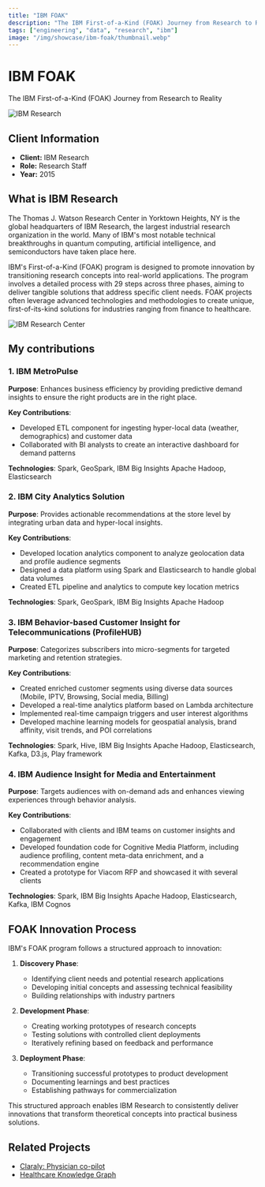 ```yaml
---
title: "IBM FOAK"
description: "The IBM First-of-a-Kind (FOAK) Journey from Research to Reality, working on cutting-edge projects at IBM Research."
tags: ["engineering", "data", "research", "ibm"]
image: "/img/showcase/ibm-foak/thumbnail.webp"
---
```


# IBM FOAK

The IBM First-of-a-Kind (FOAK) Journey from Research to Reality

![IBM Research](/img/showcase/ibm-foak/thumbnail.webp)

## Client Information

- **Client:** IBM Research
- **Role:** Research Staff
- **Year:** 2015

## What is IBM Research

The Thomas J. Watson Research Center in Yorktown Heights, NY is the global headquarters of IBM Research, the largest industrial research organization in the world. Many of IBM's most notable technical breakthroughs in quantum computing, artificial intelligence, and semiconductors have taken place here. 

IBM's First-of-a-Kind (FOAK) program is designed to promote innovation by transitioning research concepts into real-world applications. The program involves a detailed process with 29 steps across three phases, aiming to deliver tangible solutions that address specific client needs. FOAK projects often leverage advanced technologies and methodologies to create unique, first-of-its-kind solutions for industries ranging from finance to healthcare.

![IBM Research Center](/img/showcase/ibm-foak/research-center.webp)

## My contributions

### 1. IBM MetroPulse

**Purpose**: Enhances business efficiency by providing predictive demand insights to ensure the right products are in the right place.

**Key Contributions**:
- Developed ETL component for ingesting hyper-local data (weather, demographics) and customer data
- Collaborated with BI analysts to create an interactive dashboard for demand patterns

**Technologies**: Spark, GeoSpark, IBM Big Insights Apache Hadoop, Elasticsearch

### 2. IBM City Analytics Solution

**Purpose**: Provides actionable recommendations at the store level by integrating urban data and hyper-local insights.

**Key Contributions**:
- Developed location analytics component to analyze geolocation data and profile audience segments
- Designed a data platform using Spark and Elasticsearch to handle global data volumes
- Created ETL pipeline and analytics to compute key location metrics

**Technologies**: Spark, GeoSpark, IBM Big Insights Apache Hadoop

### 3. IBM Behavior-based Customer Insight for Telecommunications (ProfileHUB)

**Purpose**: Categorizes subscribers into micro-segments for targeted marketing and retention strategies.

**Key Contributions**:
- Created enriched customer segments using diverse data sources (Mobile, IPTV, Browsing, Social media, Billing)
- Developed a real-time analytics platform based on Lambda architecture
- Implemented real-time campaign triggers and user interest algorithms
- Developed machine learning models for geospatial analysis, brand affinity, visit trends, and POI correlations

**Technologies**: Spark, Hive, IBM Big Insights Apache Hadoop, Elasticsearch, Kafka, D3.js, Play framework

### 4. IBM Audience Insight for Media and Entertainment

**Purpose**: Targets audiences with on-demand ads and enhances viewing experiences through behavior analysis.

**Key Contributions**:
- Collaborated with clients and IBM teams on customer insights and engagement
- Developed foundation code for Cognitive Media Platform, including audience profiling, content meta-data enrichment, and a recommendation engine
- Created a prototype for Viacom RFP and showcased it with several clients

**Technologies**: Spark, IBM Big Insights Apache Hadoop, Elasticsearch, Kafka, IBM Cognos

## FOAK Innovation Process

IBM's FOAK program follows a structured approach to innovation:

1. **Discovery Phase**: 
   - Identifying client needs and potential research applications
   - Developing initial concepts and assessing technical feasibility
   - Building relationships with industry partners

2. **Development Phase**:
   - Creating working prototypes of research concepts
   - Testing solutions with controlled client deployments
   - Iteratively refining based on feedback and performance

3. **Deployment Phase**:
   - Transitioning successful prototypes to product development
   - Documenting learnings and best practices
   - Establishing pathways for commercialization

This structured approach enables IBM Research to consistently deliver innovations that transform theoretical concepts into practical business solutions.

## Related Projects

- [Claraly: Physician co-pilot](/showcase/claraly)
- [Healthcare Knowledge Graph](/showcase/healthcare-knowledge-graph) 